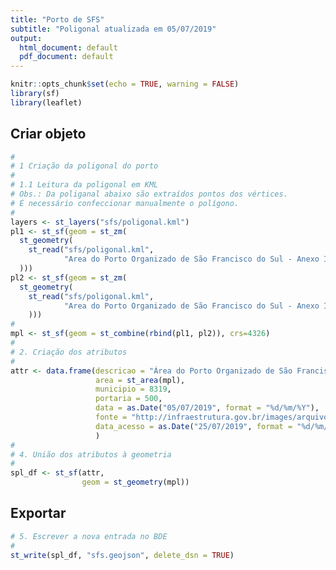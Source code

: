 ```yaml
---
title: "Porto de SFS"
subtitle: "Poligonal atualizada em 05/07/2019"
output:
  html_document: default
  pdf_document: default
---
```


```r
knitr::opts_chunk$set(echo = TRUE, warning = FALSE)
library(sf)
library(leaflet)
```

## Criar objeto

```r
#
# 1 Criação da poligonal do porto
#
# 1.1 Leitura da poligonal em KML
# Obs.: Da poliganal abaixo são extraídos pontos dos vértices. 
# É necessário confeccionar manualmente o polígono.
#  
layers <- st_layers("sfs/poligonal.kml")
pl1 <- st_sf(geom = st_zm(
  st_geometry(
    st_read("sfs/poligonal.kml", 
            "Area do Porto Organizado de São Francisco do Sul - Anexo I")
  )))
pl2 <- st_sf(geom = st_zm(
  st_geometry(
    st_read("sfs/poligonal.kml", 
            "Area do Porto Organizado de São Francisco do Sul - Anexo II")
    )))
#
mpl <- st_sf(geom = st_combine(rbind(pl1, pl2)), crs=4326)
#
# 2. Criação dos atributos  
#
attr <- data.frame(descricao = "Área do Porto Organizado de São Francisco do Sul",
                   area = st_area(mpl),
                   municipio = 8319,
                   portaria = 500,
                   data = as.Date("05/07/2019", format = "%d/%m/%Y"),
                   fonte = "http://infraestrutura.gov.br/images/arquivos-poligonais-das-areas-dos-portos-organizados/sao-francisco-do-sul.zip",
                   data_acesso = as.Date("25/07/2019", format = "%d/%m/%Y")
                   )
#
# 4. União dos atributos à geometria
#
spl_df <- st_sf(attr,
                geom = st_geometry(mpl))
```

## Exportar

```r
# 5. Escrever a nova entrada no BDE
#
st_write(spl_df, "sfs.geojson", delete_dsn = TRUE)
```
